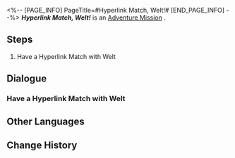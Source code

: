 <%-- [PAGE_INFO]
PageTitle=#Hyperlink Match, Welt!#
[END_PAGE_INFO] --%>
{{Stub|Dialogue.}}
{{Mission Infobox
|id            = 8014137
|title         = 
|image         = <!--Mission Hyperlink Match, Welt!.png-->
|type          = Adventure
|event_name    = 
|chapter       = 
|requirements  = 
* [[Adventure Mission]] ''[[Hyperlink Match, Qingque!]]'' completed
* [[Adventure Mission]] ''[[Hyperlink Match, Peppy!]]'' completed
* [[Adventure Mission]] ''[[Hyperlink Match, Sampo!]]'' completed
* [[Adventure Mission]] ''[[Hyperlink Match, Bronya!]]'' completed
* [[Adventure Mission]] ''[[Final Showdown! Intergalactic Celebration!]]'' completed
|summary       = <!--official mission summary from Fate's Atlas-->
|characters    = Trailblazer
|startLocation = [[<!--starting world-->]] - [[<!--starting area-->]]
|world         = <!--starting world-->
|area          = <!--starting area-->
|prev          = Final Showdown! Intergalactic Celebration!
|next          = 
|exp           = 
|credits       = 
|stellarJade   = 
|other         = 
}}
'''''Hyperlink Match, Welt!''''' is an [[Adventure Mission]]<!--in [world]-->.

==Steps==
# Have a Hyperlink Match with Welt

<!--
==Gameplay Notes==

--><!--
==Trial Character==

-->
==Dialogue==
{{Stub Dialogue}}
===Have a Hyperlink Match with Welt===
{{Mission Description|type=adventure|location=<!--to be added-->|The core gameplay loop behind Aetherium Wars is "dueling." Challenge different players and show your true strength!}}
{{Dialogue Start}}
:{{tx}}
{{Dialogue End}}

==Other Languages==
{{Other Languages
|en   = Hyperlink Match, Welt!
|zhs  = 超链接对决！瓦尔特
|zht  = 超連結對決！瓦爾特
|ja   = ハイパーリンクバトル！ヴェルト
|ko   = 하이퍼링크 대결! 웰트
|es   = Enfrentamiento de hipervínculos: Welt
|fr   = Combat hyperlink&nbsp;: Welt&nbsp;!
|ru   = Матч! Вельт!
|th   = ประลองไฮเปอร์ลิงก์กับ Welt!
|vi   = Quyết Đấu Siêu Liên Kết! Welt
|de   = Hyperlinkmatch, Welt!
|id   = Duel Hyperlink, Welt!
|pt   = Batalha de Hyperlink, Welt!
}}

==Change History==
{{Change History|1.4}}
